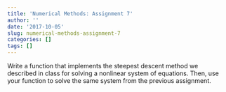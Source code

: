 ```yaml
---
title: 'Numerical Methods: Assignment 7'
author: ''
date: '2017-10-05'
slug: numerical-methods-assignment-7
categories: []
tags: []
---
```


Write a function that implements the steepest descent method we described in class for solving a nonlinear system of equations. Then, use your function to solve the same system from the previous assignment.